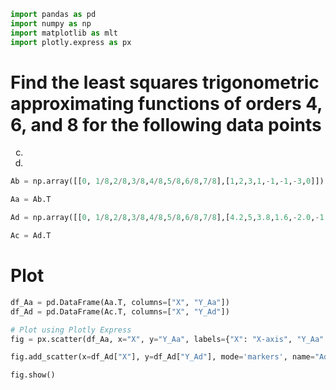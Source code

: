 
```python
import pandas as pd
import numpy as np
import matplotlib as mlt 
import plotly.express as px
```

# Find the least squares trigonometric approximating functions of orders 4, 6, and 8 for the following data points
c.
d.

```python
Ab = np.array([[0, 1/8,2/8,3/8,4/8,5/8,6/8,7/8],[1,2,3,1,-1,-1,-3,0]])

Aa = Ab.T

Ad = np.array([[0, 1/8,2/8,3/8,4/8,5/8,6/8,7/8],[4.2,5,3.8,1.6,-2.0,-1.4,0,1]])

Ac = Ad.T

```

# Plot 

```python

df_Aa = pd.DataFrame(Aa.T, columns=["X", "Y_Aa"])
df_Ad = pd.DataFrame(Ac.T, columns=["X", "Y_Ad"])

# Plot using Plotly Express
fig = px.scatter(df_Aa, x="X", y="Y_Aa", labels={"X": "X-axis", "Y_Aa": "Y values of Aa"}, title="Scatter Plot of Aa vs. X")

fig.add_scatter(x=df_Ad["X"], y=df_Ad["Y_Ad"], mode='markers', name="Ad", marker=dict(color="red"))

fig.show()

```